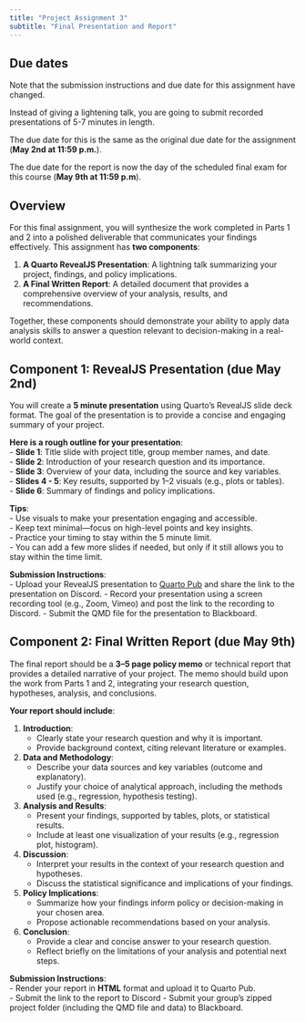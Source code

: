 ```yaml
---
title: "Project Assignment 3"
subtitle: "Final Presentation and Report"
---
```


::: {.callout-important}
## Due dates

Note that the submission instructions and due date for this assignment have changed. 

Instead of giving a lightening talk, you are going to submit recorded presentations of 5-7 minutes in length. 

The due date for this is the same as the original due date for the assignment (**May 2nd at 11:59 p.m.**). 

The due date for the report is now the day of the scheduled final exam for this course (**May 9th at 11:59 p.m**). 
:::

## Overview  

For this final assignment, you will synthesize the work completed in Parts 1 and 2 into a polished deliverable that communicates your findings effectively. This assignment has **two components**:  

1. **A Quarto RevealJS Presentation**: A lightning talk summarizing your project, findings, and policy implications.  
2. **A Final Written Report**: A detailed document that provides a comprehensive overview of your analysis, results, and recommendations.  

Together, these components should demonstrate your ability to apply data analysis skills to answer a question relevant to decision-making in a real-world context.  

## Component 1: RevealJS Presentation (due May 2nd) 

You will create a **5 minute presentation** using Quarto's RevealJS slide deck format. The goal of the presentation is to provide a concise and engaging summary of your project.  

**Here is a rough outline for your presentation**:  
- **Slide 1**: Title slide with project title, group member names, and date.  
- **Slide 2**: Introduction of your research question and its importance.  
- **Slide 3**: Overview of your data, including the source and key variables.  
- **Slides 4 - 5**: Key results, supported by 1–2 visuals (e.g., plots or tables).  
- **Slide 6**: Summary of findings and policy implications.  

**Tips**:  
- Use visuals to make your presentation engaging and accessible.  
- Keep text minimal—focus on high-level points and key insights.  
- Practice your timing to stay within the 5 minute limit.  
- You can add a few more slides if needed, but only if it still allows you to stay within the time limit.

**Submission Instructions**:  
- Upload your RevealJS presentation to [Quarto Pub](https://quartopub.com/) and share the link to the presentation on Discord.
- Record your presentation using a screen recording tool (e.g., Zoom, Vimeo) and post the link to the recording to Discord.
- Submit the QMD file for the presentation to Blackboard.

## Component 2: Final Written Report (due May 9th)  

The final report should be a **3–5 page policy memo** or technical report that provides a detailed narrative of your project. The memo should build upon the work from Parts 1 and 2, integrating your research question, hypotheses, analysis, and conclusions.  

**Your report should include**:  

1. **Introduction**:  
   - Clearly state your research question and why it is important.  
   - Provide background context, citing relevant literature or examples.  

2. **Data and Methodology**:  
   - Describe your data sources and key variables (outcome and explanatory).  
   - Justify your choice of analytical approach, including the methods used (e.g., regression, hypothesis testing).  

3. **Analysis and Results**:  
   - Present your findings, supported by tables, plots, or statistical results.  
   - Include at least one visualization of your results (e.g., regression plot, histogram).  

4. **Discussion**:  
   - Interpret your results in the context of your research question and hypotheses.  
   - Discuss the statistical significance and implications of your findings.  

5. **Policy Implications**:  
   - Summarize how your findings inform policy or decision-making in your chosen area.  
   - Propose actionable recommendations based on your analysis.  

6. **Conclusion**:  
   - Provide a clear and concise answer to your research question.  
   - Reflect briefly on the limitations of your analysis and potential next steps.  

**Submission Instructions**:  
- Render your report in **HTML** format and upload it to Quarto Pub.  
- Submit the link to the report to Discord
- Submit your group's zipped project folder (including the QMD file and data) to Blackboard.  


